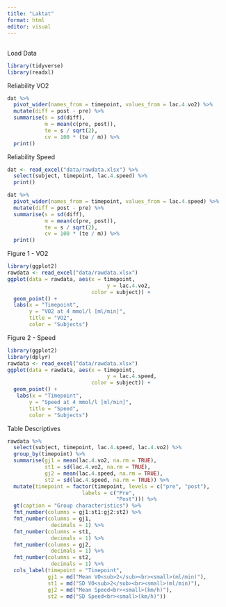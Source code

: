 ```yaml
---
title: "Laktat"
format: html
editor: visual
---
```


## 

Load Data

```r
library(tidyverse)
library(readxl)

```

Reliability VO2

```r


dat %>%
  pivot_wider(names_from = timepoint, values_from = lac.4.vo2) %>%
  mutate(diff = post - pre) %>%
  summarise(s = sd(diff),
            m = mean(c(pre, post)),
            te = s / sqrt(2),
            cv = 100 * (te / m)) %>%
  print()
```

Reliability Speed

```r
dat <- read_excel("data/rawdata.xlsx") %>%
  select(subject, timepoint, lac.4.speed) %>%
  print()

dat %>%
  pivot_wider(names_from = timepoint, values_from = lac.4.speed) %>%
  mutate(diff = post - pre) %>%
  summarise(s = sd(diff),
            m = mean(c(pre, post)),
            te = s / sqrt(2),
            cv = 100 * (te / m)) %>%
  print()
```

Figure 1 - VO2

```r
library(ggplot2)
rawdata <- read_excel("data/rawdata.xlsx")
ggplot(data = rawdata, aes(x = timepoint, 
                                y = lac.4.vo2,
                           color = subject)) +
  geom_point() +
  labs(x = "Timepoint", 
       y = "VO2 at 4 mmol/l [ml/min]", 
       title = "VO2",
       color = "Subjects")
```

Figure 2 - Speed

```r
library(ggplot2)
library(dplyr)
rawdata <- read_excel("data/rawdata.xlsx")
ggplot(data = rawdata, aes(x = timepoint, 
                                y = lac.4.speed,
                           color = subject)) +
  geom_point() +
   labs(x = "Timepoint", 
       y = "Speed at 4 mmol/l [ml/min]", 
       title = "Speed",
       color = "Subjects")
```

Table Descriptives

```r
rawdata %>%
  select(subject, timepoint, lac.4.speed, lac.4.vo2) %>%
  group_by(timepoint) %>%
  summarise(gj1 = mean(lac.4.vo2, na.rm = TRUE),
            st1 = sd(lac.4.vo2, na.rm = TRUE),
            gj2 = mean(lac.4.speed, na.rm = TRUE),
            st2 = sd(lac.4.speed, na.rm = TRUE)) %>%
  mutate(timepoint = factor(timepoint, levels = c("pre", "post"),
                        labels = c("Pre",
                                   "Post"))) %>%
  gt(caption = "Group characteristics") %>%
  fmt_number(columns = gj1:st1:gj2:st2) %>%
  fmt_number(columns = gj1,
              decimals = 1) %>%
  fmt_number(columns = st1,
              decimals = 1) %>%
  fmt_number(columns = gj2,
              decimals = 1) %>%
  fmt_number(columns = st2,
              decimals = 1) %>%
  cols_label(timepoint = "Timepoint",
             gj1 = md("Mean VO<sub>2</sub><br><small>(ml/min)"),
             st1 = md("SD VO<sub>2</sub><br><small>(ml/min)"),
             gj2 = md("Mean Speed<br><small>(km/h)"),
             st2 = md("SD Speed<br><small>(km/h)"))
```
